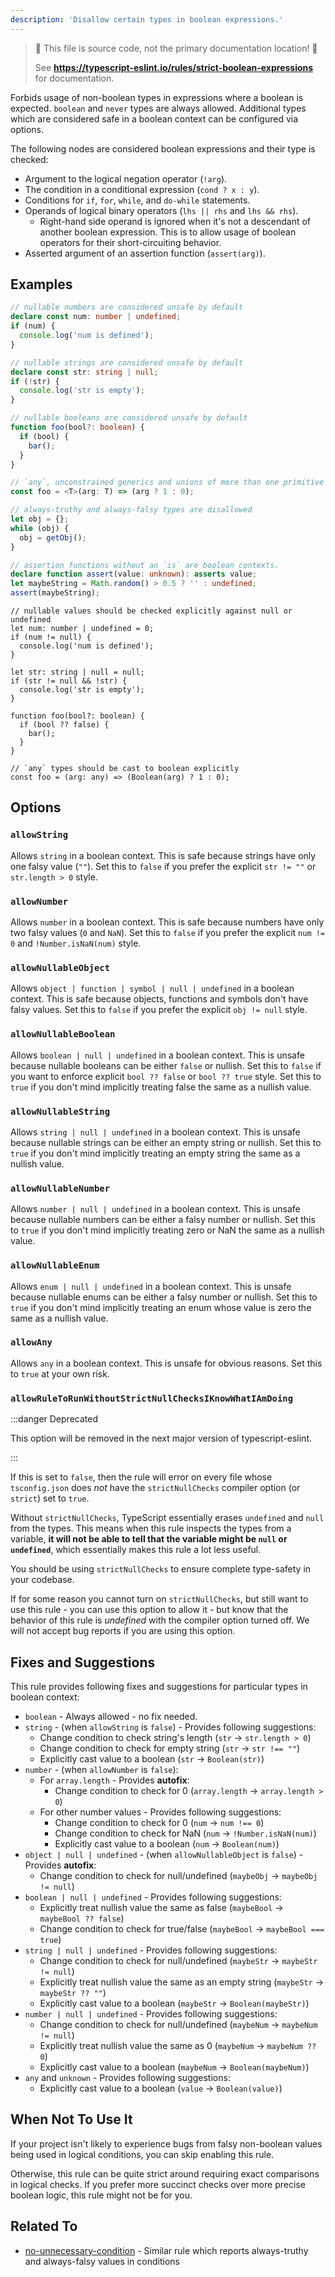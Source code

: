 ---
description: 'Disallow certain types in boolean expressions.'
---


> 🛑 This file is source code, not the primary documentation location! 🛑
>
> See **https://typescript-eslint.io/rules/strict-boolean-expressions** for documentation.

Forbids usage of non-boolean types in expressions where a boolean is expected.
`boolean` and `never` types are always allowed.
Additional types which are considered safe in a boolean context can be configured via options.

The following nodes are considered boolean expressions and their type is checked:

- Argument to the logical negation operator (`!arg`).
- The condition in a conditional expression (`cond ? x : y`).
- Conditions for `if`, `for`, `while`, and `do-while` statements.
- Operands of logical binary operators (`lhs || rhs` and `lhs && rhs`).
  - Right-hand side operand is ignored when it's not a descendant of another boolean expression.
    This is to allow usage of boolean operators for their short-circuiting behavior.
- Asserted argument of an assertion function (`assert(arg)`).

## Examples

<Tabs>
<TabItem value="❌ Incorrect">

```ts
// nullable numbers are considered unsafe by default
declare const num: number | undefined;
if (num) {
  console.log('num is defined');
}

// nullable strings are considered unsafe by default
declare const str: string | null;
if (!str) {
  console.log('str is empty');
}

// nullable booleans are considered unsafe by default
function foo(bool?: boolean) {
  if (bool) {
    bar();
  }
}

// `any`, unconstrained generics and unions of more than one primitive type are disallowed
const foo = <T>(arg: T) => (arg ? 1 : 0);

// always-truthy and always-falsy types are disallowed
let obj = {};
while (obj) {
  obj = getObj();
}

// assertion functions without an `is` are boolean contexts.
declare function assert(value: unknown): asserts value;
let maybeString = Math.random() > 0.5 ? '' : undefined;
assert(maybeString);
```

</TabItem>
<TabItem value="✅ Correct">

```tsx
// nullable values should be checked explicitly against null or undefined
let num: number | undefined = 0;
if (num != null) {
  console.log('num is defined');
}

let str: string | null = null;
if (str != null && !str) {
  console.log('str is empty');
}

function foo(bool?: boolean) {
  if (bool ?? false) {
    bar();
  }
}

// `any` types should be cast to boolean explicitly
const foo = (arg: any) => (Boolean(arg) ? 1 : 0);
```

</TabItem>
</Tabs>

## Options

### `allowString`

Allows `string` in a boolean context.
This is safe because strings have only one falsy value (`""`).
Set this to `false` if you prefer the explicit `str != ""` or `str.length > 0` style.

### `allowNumber`

Allows `number` in a boolean context.
This is safe because numbers have only two falsy values (`0` and `NaN`).
Set this to `false` if you prefer the explicit `num != 0` and `!Number.isNaN(num)` style.

### `allowNullableObject`

Allows `object | function | symbol | null | undefined` in a boolean context.
This is safe because objects, functions and symbols don't have falsy values.
Set this to `false` if you prefer the explicit `obj != null` style.

### `allowNullableBoolean`

Allows `boolean | null | undefined` in a boolean context.
This is unsafe because nullable booleans can be either `false` or nullish.
Set this to `false` if you want to enforce explicit `bool ?? false` or `bool ?? true` style.
Set this to `true` if you don't mind implicitly treating false the same as a nullish value.

### `allowNullableString`

Allows `string | null | undefined` in a boolean context.
This is unsafe because nullable strings can be either an empty string or nullish.
Set this to `true` if you don't mind implicitly treating an empty string the same as a nullish value.

### `allowNullableNumber`

Allows `number | null | undefined` in a boolean context.
This is unsafe because nullable numbers can be either a falsy number or nullish.
Set this to `true` if you don't mind implicitly treating zero or NaN the same as a nullish value.

### `allowNullableEnum`

Allows `enum | null | undefined` in a boolean context.
This is unsafe because nullable enums can be either a falsy number or nullish.
Set this to `true` if you don't mind implicitly treating an enum whose value is zero the same as a nullish value.

### `allowAny`

Allows `any` in a boolean context.
This is unsafe for obvious reasons.
Set this to `true` at your own risk.

### `allowRuleToRunWithoutStrictNullChecksIKnowWhatIAmDoing`

:::danger Deprecated

This option will be removed in the next major version of typescript-eslint.

:::

If this is set to `false`, then the rule will error on every file whose `tsconfig.json` does _not_ have the `strictNullChecks` compiler option (or `strict`) set to `true`.

Without `strictNullChecks`, TypeScript essentially erases `undefined` and `null` from the types. This means when this rule inspects the types from a variable, **it will not be able to tell that the variable might be `null` or `undefined`**, which essentially makes this rule a lot less useful.

You should be using `strictNullChecks` to ensure complete type-safety in your codebase.

If for some reason you cannot turn on `strictNullChecks`, but still want to use this rule - you can use this option to allow it - but know that the behavior of this rule is _undefined_ with the compiler option turned off. We will not accept bug reports if you are using this option.

## Fixes and Suggestions

This rule provides following fixes and suggestions for particular types in boolean context:

- `boolean` - Always allowed - no fix needed.
- `string` - (when `allowString` is `false`) - Provides following suggestions:
  - Change condition to check string's length (`str` → `str.length > 0`)
  - Change condition to check for empty string (`str` → `str !== ""`)
  - Explicitly cast value to a boolean (`str` → `Boolean(str)`)
- `number` - (when `allowNumber` is `false`):
  - For `array.length` - Provides **autofix**:
    - Change condition to check for 0 (`array.length` → `array.length > 0`)
  - For other number values - Provides following suggestions:
    - Change condition to check for 0 (`num` → `num !== 0`)
    - Change condition to check for NaN (`num` → `!Number.isNaN(num)`)
    - Explicitly cast value to a boolean (`num` → `Boolean(num)`)
- `object | null | undefined` - (when `allowNullableObject` is `false`) - Provides **autofix**:
  - Change condition to check for null/undefined (`maybeObj` → `maybeObj != null`)
- `boolean | null | undefined` - Provides following suggestions:
  - Explicitly treat nullish value the same as false (`maybeBool` → `maybeBool ?? false`)
  - Change condition to check for true/false (`maybeBool` → `maybeBool === true`)
- `string | null | undefined` - Provides following suggestions:
  - Change condition to check for null/undefined (`maybeStr` → `maybeStr != null`)
  - Explicitly treat nullish value the same as an empty string (`maybeStr` → `maybeStr ?? ""`)
  - Explicitly cast value to a boolean (`maybeStr` → `Boolean(maybeStr)`)
- `number | null | undefined` - Provides following suggestions:
  - Change condition to check for null/undefined (`maybeNum` → `maybeNum != null`)
  - Explicitly treat nullish value the same as 0 (`maybeNum` → `maybeNum ?? 0`)
  - Explicitly cast value to a boolean (`maybeNum` → `Boolean(maybeNum)`)
- `any` and `unknown` - Provides following suggestions:
  - Explicitly cast value to a boolean (`value` → `Boolean(value)`)

## When Not To Use It

If your project isn't likely to experience bugs from falsy non-boolean values being used in logical conditions, you can skip enabling this rule.

Otherwise, this rule can be quite strict around requiring exact comparisons in logical checks.
If you prefer more succinct checks over more precise boolean logic, this rule might not be for you.

## Related To

- [no-unnecessary-condition](./no-unnecessary-condition.mdx) - Similar rule which reports always-truthy and always-falsy values in conditions
